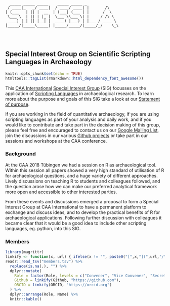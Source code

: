 <div class = "ascii_art_wrapper">
<div class = "ascii_art">

```
  _____ _____ _____    _____ _____ _              
 / ____|_   _/ ____|  / ____/ ____| |       /\    
| (___   | || |  __  | (___| (___ | |      /  \   
 \___ \  | || | |_ |  \___ \\___ \| |     / /\ \  
 ____) |_| || |__| |  ____) |___) | |___ / ____ \ 
|_____/|_____\_____| |_____/_____/|_____/_/    \_\




```
<!-- http://patorjk.com/software/taag/#p=author&f=Big&t=SIG%20SSLA -->
</div>
</div>

## Special Interest Group on Scientific Scripting Languages in Archaeology

```r
knitr::opts_chunk$set(echo = TRUE)
htmltools::tagList(rmarkdown::html_dependency_font_awesome())
```

This [CAA International](https://caa-international.org) [Special Interest Group ](https://caa-international.org/special-interest-groups) (SIG) focusses on the application of [Scripting Languages](https://en.wikipedia.org/wiki/Scripting_language) in archaeological research. To learn more about the purpose and goals of this SIG take a look at our [Statement of purpose](https://sslarch.github.io/statement.html).

If you are working in the field of quantitative archaeology, if you are using scripting languages as part of your analysis and daily work, and if you would like to contribute and take part in the decision making of this group, please feel free and encouraged to contact us on our <i class="fa fa-google"></i> [Google Mailing List](https://groups.google.com/forum/#!forum/scientific-scripting-languages-in-archaeology), join the discussions in our various <i class="fa fa-github"></i> [Github projects](https://github.com/sslarch) or take part in our sessions and workshops at the CAA conference. 

### Background

At the CAA 2018 Tübingen we had a session on R as archaeological tool. Within this session all papers showed a very high standard of utilisation of R for archaeological questions, and a huge variety of different approaches. Lively discussions on teaching R to students and colleagues followed, and the question arose how we can make our preferred analytical framework more open and accessible to other interested parties.

From these events and discussions emerged a proposal to form a Special Interest Group at CAA International to have a permanent platform to exchange and discuss ideas, and to develop the practical benefits of R for archaeological applications. Following further discussion with colleagues it became clear that it would be a good idea to include other scripting languages, eg. python, into this SIG.

### Members

```r
library(magrittr)
linkify <- function(x, url) { ifelse(x != "", paste0("[",x,"](",url,"/",x,")"),"") }
readr::read_tsv("members.tsv") %>%
  replace(is.na(.), "") %>%
  dplyr::mutate(
    Role = factor(Role, levels = c("Convener", "Vice Convener", "Secretary", "Member")),
    Github = linkify(Github, "https://github.com"),
    ORCID = linkify(ORCID, "https://orcid.org")
  ) %>% 
  dplyr::arrange(Role, Name) %>%
  knitr::kable()
```
